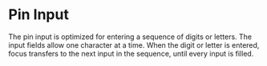 # Pin Input

The pin input is optimized for entering a sequence of digits or letters. The input fields allow one
character at a time. When the digit or letter is entered, focus transfers to the next input in the
sequence, until every input is filled.

<Showcase preset="pin-input" />
